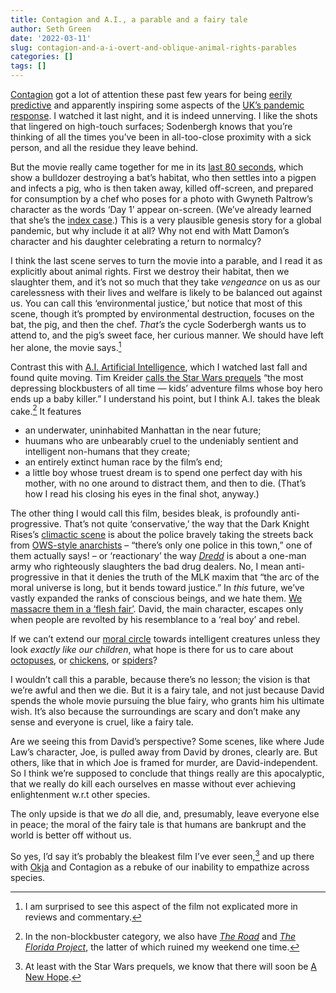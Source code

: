 ```yaml
---
title: Contagion and A.I., a parable and a fairy tale
author: Seth Green
date: '2022-03-11'
slug: contagion-and-a-i-overt-and-oblique-animal-rights-parables
categories: []
tags: []
---
```


[Contagion](https://www.imdb.com/title/tt1598778/) got a lot of attention these past few years for being [eerily predictive](https://variety.com/2020/film/columns/contagion-the-movie-that-predicted-our-pandemic-1234590420/) and apparently inspiring some aspects of the [UK's  pandemic response](https://www.theguardian.com/film/filmblog/2021/feb/04/contagion-film-matt-hancock-covid-vaccine-policy-hollywood). I watched it last night, and it is indeed unnerving. I like the shots that lingered on high-touch surfaces; Sodenbergh knows that you're thinking of all the times you've been in all-too-close proximity with a sick person, and all the residue they leave behind.

But the movie really came together for me in its [last 80 seconds](https://www.youtube.com/watch?v=BwJvtbmlriA), which show a bulldozer destroying a bat's habitat, who then settles into a pigpen and infects a pig, who is then taken away, killed off-screen, and prepared for consumption by a chef who poses for a photo with Gwyneth Paltrow's character as the words 'Day 1' appear on-screen. (We've already learned that she's the [index case](https://en.wikipedia.org/wiki/Index_case).) This is a very plausible genesis story for a global pandemic, but why include it at all? Why not end with Matt Damon's character and his daughter celebrating a return to normalcy? 

I think the last scene serves to turn the movie into a parable, and I read it as explicitly about animal rights. First we destroy their habitat, then we slaughter them, and it's not so much that they take *vengeance* on us as our carelessness with their lives and welfare is likely to be balanced out against us. You can call this 'environmental justice,' but notice that most of this scene, though it's prompted by environmental destruction, focuses on the bat, the pig, and then the chef. _That's_ the cycle Soderbergh wants us to attend to, and the pig's sweet face, her curious manner. We should have left her alone, the movie says.^[I am surprised to see this aspect of the film not explicated more in reviews and commentary.]

Contrast this with [A.I. Artificial Intelligence](https://en.wikipedia.org/wiki/A.I._Artificial_Intelligence), which I watched last fall and found quite moving. Tim Kreider [calls the Star Wars prequels](https://www.nytimes.com/2019/12/20/opinion/star-wars-movie.html) "the most depressing blockbusters of all time — kids’ adventure films whose boy hero ends up a baby killer." I understand his point, but I think A.I. takes the bleak cake.^[In the non-blockbuster category, we also have [_The Road_](https://www.imdb.com/title/tt0898367/) and [_The Florida Project_](https://www.imdb.com/title/tt5649144/?ref_=nv_sr_srsg_0), the latter of which ruined my weekend one time.] It features

* an underwater, uninhabited Manhattan in the near future;
* huumans who are  unbearably cruel to the undeniably sentient and intelligent non-humans that they create;
* an entirely extinct human race by the film's end;
* a little boy whose truest dream is to spend one perfect day with his mother, with no one around to distract them, and then to die. (That's how I read his closing his eyes in the final shot, anyway.)

The other thing I would call this film, besides bleak, is profoundly anti-progressive. That's not quite 'conservative,' the way that the Dark Knight Rises's [climactic scene](https://www.youtube.com/watch?v=gCEo7SCvYH4) is about the police bravely taking the streets back from [OWS-style anarchists](http://www.mtv.com/news/1690715/dark-knight-rises-occupy-wall-street/) -- "there's only one police in this town," one of them actually says! -- or 'reactionary' the way [_Dredd_](https://web.archive.org/web/20120906080612/http://whatculture.com/film/alex-garland-interview-dredd-3d-slo-mo-sequel-ideas-more.php) is about a one-man army who righteously slaughters the bad drug dealers. No, I mean anti-progressive in that it denies the truth of the MLK maxim that "the arc of the moral universe is long, but it bends toward justice." In _this_ future, we've vastly expanded the ranks of conscious beings, and we hate them. [We massacre them in a 'flesh fair'](https://www.youtube.com/watch?v=ZMbAmqD_tn0). David, the main character, escapes only when people are revolted by his resemblance to a 'real boy' and rebel. 

If we can't extend our [moral circle](https://www.vox.com/future-perfect/2019/4/4/18285986/robot-animal-nature-expanding-moral-circle-peter-singer) towards intelligent creatures unless they look _exactly like our children_, what hope is there for us to care about [octopuses](https://www.nytimes.com/2018/11/30/science/animal-intelligence-octopus-cephalopods.html), or [chickens](https://www.nytimes.com/2022/02/10/opinion/factory-farming-chicken.html), or [spiders](https://knowablemagazine.org/article/mind/2021/are-spiders-intelligent)? 

I wouldn't call this a parable, because there's no lesson; the vision is that we're awful and then we die. But it is a fairy tale, and not just because David spends the whole movie pursuing the blue fairy, who grants him his ultimate wish. It's also because the surroundings are scary and don't make any sense and everyone is cruel, like a fairy tale.

Are we seeing this from David's perspective? Some scenes, like where Jude Law's character, Joe, is pulled away from David by drones, clearly are. But others, like that in which Joe is framed for murder, are David-independent. So I think we're supposed to conclude that things really are this apocalyptic, that we really do kill each ourselves en masse without ever achieving enlightenment w.r.t other species.

The only upside is that we _do_ all die, and, presumably, leave everyone else in peace; the moral of the fairy tale is that humans are bankrupt and the world is better off without us.

So yes, I'd say it's probably the bleakest film I've ever seen,^[At least with the Star Wars prequels, we know that there will soon be [A New Hope](https://en.wikipedia.org/wiki/Star_Wars_(film)).] and up there with [Okja](https://en.wikipedia.org/wiki/Okja) and Contagion as a rebuke of our inability to empathize across species.